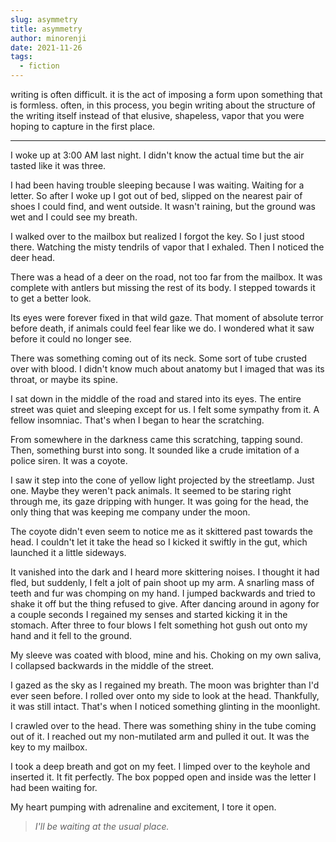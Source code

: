 ```yaml
---
slug: asymmetry
title: asymmetry
author: minorenji
date: 2021-11-26
tags:
  - fiction
---
```


writing is often difficult. it is the act of imposing a form upon something that is formless. often, in this process, you begin writing about the structure of the writing itself instead of that elusive, shapeless, vapor that you were hoping to capture in the first place. 

---
I woke up at 3:00 AM last night. I didn't know the actual time but the air tasted like it was three.

I had been having trouble sleeping because I was waiting. Waiting for a letter. So after I woke up I got out of bed, slipped on the nearest pair of shoes I could find, and went outside. It wasn't raining, but the ground was wet and I could see my breath.

I walked over to the mailbox but realized I forgot the key. So I just stood there. Watching the misty tendrils of vapor that I exhaled. Then I noticed the deer head.

There was a head of a deer on the road, not too far from the mailbox. It was complete with antlers but missing the rest of its body. I stepped towards it to get a better look.

Its eyes were forever fixed in that wild gaze. That moment of absolute terror before death, if animals could feel fear like we do. I wondered what it saw before it could no longer see.

There was something coming out of its neck. Some sort of tube crusted over with blood. I didn't know much about anatomy but I imaged that was its throat, or maybe its spine.

I sat down in the middle of the road and stared into its eyes. The entire street was quiet and sleeping except for us. I felt some sympathy from it. A fellow insomniac. That's when I began to hear the scratching.

From somewhere in the darkness came this scratching, tapping sound. Then, something burst into song. It sounded like a crude imitation of a police siren. It was a coyote.

I saw it step into the cone of yellow light projected by the streetlamp. Just one. Maybe they weren't pack animals. It seemed to be staring right through me, its gaze dripping with hunger. It was going for the head, the only thing that was keeping me company under the moon.

The coyote didn't even seem to notice me as it skittered past towards the head. I couldn't let it take the head so I kicked it swiftly in the gut, which launched it a little sideways.

It vanished into the dark and I heard more skittering noises. I thought it had fled, but suddenly, I felt a jolt of pain shoot up my arm. A snarling mass of teeth and fur was chomping on my hand. I jumped backwards and tried to shake it off but the thing refused to give. After dancing around in agony for a couple seconds I regained my senses and started kicking it in the stomach. After three to four blows I felt something hot gush out onto my hand and it fell to the ground.

My sleeve was coated with blood, mine and his. Choking on my own saliva, I collapsed backwards in the middle of the street.

I gazed as the sky as I regained my breath. The moon was brighter than I'd ever seen before. I rolled over onto my side to look at the head. Thankfully, it was still intact. That's when I noticed something glinting in the moonlight.

I crawled over to the head. There was something shiny in the tube coming out of it. I reached out my non-mutilated arm and pulled it out. It was the key to my mailbox.

I took a deep breath and got on my feet. I limped over to the keyhole and inserted it. It fit perfectly. The box popped open and inside was the letter I had been waiting for.

My heart pumping with adrenaline and excitement, I tore it open.

> *I'll be waiting at the usual place.*  